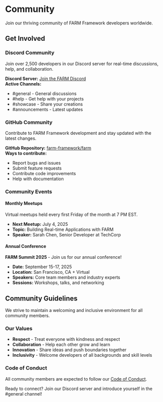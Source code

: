 # Community

Join our thriving community of FARM Framework developers worldwide.

## Get Involved

### Discord Community

Join over 2,500 developers in our Discord server for real-time discussions, help, and collaboration.

**Discord Server:** [Join the FARM Discord](https://discord.gg/JmeShQtv)  
**Active Channels:**

- #general - General discussions
- #help - Get help with your projects
- #showcase - Share your creations
- #announcements - Latest updates

### GitHub Community

Contribute to FARM Framework development and stay updated with the latest changes.

**GitHub Repository:** [farm-framework/farm](https://github.com/cstannahill/farm-framework)  
**Ways to contribute:**

- Report bugs and issues
- Submit feature requests
- Contribute code improvements
- Help with documentation

### Community Events

#### Monthly Meetups

Virtual meetups held every first Friday of the month at 7 PM EST.

- **Next Meetup:** July 4, 2025
- **Topic:** Building Real-time Applications with FARM
- **Speaker:** Sarah Chen, Senior Developer at TechCorp

#### Annual Conference

**FARM Summit 2025** - Join us for our annual conference!

- **Date:** September 15-17, 2025
- **Location:** San Francisco, CA + Virtual
- **Speakers:** Core team members and industry experts
- **Sessions:** Workshops, talks, and networking

## Community Guidelines

We strive to maintain a welcoming and inclusive environment for all community members.

### Our Values

- **Respect** - Treat everyone with kindness and respect
- **Collaboration** - Help each other grow and learn
- **Innovation** - Share ideas and push boundaries together
- **Inclusivity** - Welcome developers of all backgrounds and skill levels

### Code of Conduct

All community members are expected to follow our [Code of Conduct](https://github.com/cstannahill/farm-framework/farm/blob/main/CODE_OF_CONDUCT.md).

<Callout type="success">
  Ready to connect? Join our Discord server and introduce yourself in the
  #general channel!
</Callout>
